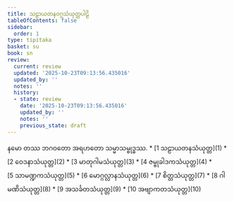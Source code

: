 ```yaml
---
title: သဠာယတနဝဂ္ဂသံယုတ္တပါဠိ
tableOfContents: false
sidebar:
  order: 1
type: tipitaka
basket: su
book: sn
review:
  current: review
  updated: '2025-10-23T09:13:56.435016'
  updated_by: ''
  notes: ''
  history:
  - state: review
    date: '2025-10-23T09:13:56.435016'
    updated_by: ''
    notes: ''
    previous_state: draft
---
```


<ReviewStatus review={frontmatter.review} showDetails={true} />

<HypothesisAnnotation frontmatter={frontmatter} />

<Paragraph number="1" type="center" book="sn">
နမော တဿ ဘဂဝတော အရဟတော သမ္မာသမ္ဗုဒ္ဓဿ.

</Paragraph>

<TableOfContents book="sn">
* [1 သဠာယတနသံယုတ္တ](1)
* [2 ဝေဒနာသံယုတ္တ](2)
* [3 မာတုဂါမသံယုတ္တ](3)
* [4 ဇမ္ဗုခါဒကသံယုတ္တ](4)
* [5 သာမဏ္ဍကသံယုတ္တ](5)
* [6 မောဂ္ဂလ္လာနသံယုတ္တ](6)
* [7 စိတ္တသံယုတ္တ](7)
* [8 ဂါမဏိသံယုတ္တ](8)
* [9 အသင်္ခတသံယုတ္တ](9)
* [10 အဗျာကတသံယုတ္တ](10)
</TableOfContents>